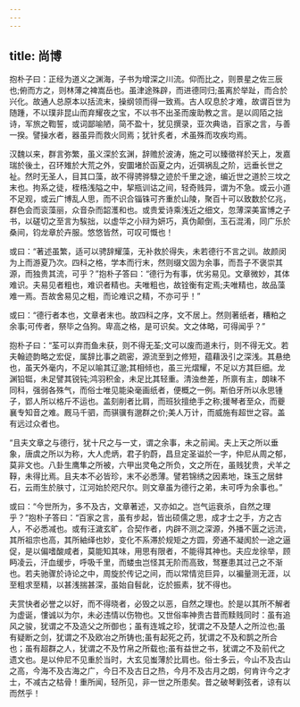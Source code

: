 ```yaml
---
---
---
```

title: 尚博
---




抱朴子曰：正经为道义之渊海，子书为增深之川流。仰而比之，则景星之佐三辰也;俯而方之，则林薄之裨嵩岳也。虽津途殊辟，而进德同归;虽离於举趾，而合於兴化。故通人总原本以括流末，操纲领而得一致焉。古人叹息於才难，故谓百世为随踵，不以璞非昆山而弃耀夜之宝，不以书不出圣而废助教之言。是以闾陌之拙诗，军旅之鞫誓，或词鄙喻陋，简不盈十，犹见撰录，亚次典诰，百家之言，与善一揆。譬操水者，器虽异而救火同焉；犹针炙者，术虽殊而攻疾均焉。

汉魏以来，群言弥繁，虽义深於玄渊，辞赡於波涛，施之可以臻徵祥於天上，发嘉瑞於後土，召环雉於大荒之外，安圜堵於函夏之内，近弭祸乱之阶，远垂长世之祉。然时无圣人，目其口藻，故不得骋骅騄之迹於千里之途，编近世之道於三坟之末也。拘系之徒，桎梏浅隘之中，挈瓶训诂之间，轻奇贱异，谓为不急。或云小道不足观，或云广博乱人思，而不识合锱铢可齐重於山陵，聚百十可以致数於亿兆，群色会而衮藻丽，众音杂而韶濩和也。或贵爱诗乘浅近之细文，忽薄深美富博之子书，以磋切之至言为騃拙，以虚华之小辩为妍巧，真伪颠倒，玉石混淆，同广乐於桑间，钧龙章於卉服。悠悠皆然，可叹可慨也！

或曰：“著述虽繁，适可以骋辞耀藻，无补救於得失，未若德行不言之训。故颜闵为上而游夏乃次。四科之格，学本而行末，然则缀文固为余事，而吾子不褒崇其源，而独贵其流，可乎？”抱朴子答曰：“德行为有事，优劣易见。文章微妙，其体难识。夫易见者粗也，难识者精也。夫唯粗也，故铨衡有定焉;夫唯精也，故品藻难一焉。吾故舍易见之粗，而论难识之精，不亦可乎！”

或曰：“德行者本也，文章者末也。故四科之序，文不居上。然则著纸者，糟粕之余事;可传者，祭毕之刍狗。卑高之格，是可识矣。文之体略，可得闻乎？”

抱朴子曰：“荃可以弃而鱼未获，则不得无荃;文可以废而道未行，则不得无文。若夫翰迹韵略之宏促，属辞比事之疏密，源流至到之修短，蕴藉汲引之深浅。其悬绝也，虽天外毫内，不足以喻其辽邈;其相倾也，虽三光熠耀，不足以方其巨细。龙渊铅铤，未足譬其锐钝;鸿羽积金，未足比其轻重。清浊叁差，所禀有主，朗昧不同科，强弱各殊气，而俗士唯见能染毫画纸者，便概之一例。斯伯牙所以永思锺子，郢人所以格斤不运也。盖刻削者比肩，而班狄擅绝手之称;援琴者至众，而夔襄专知音之难。厩马千驷，而骐骥有邈群之价;美人万计，而威施有超世之容。盖有远过众者也。

“且夫文章之与德行，犹十尺之与一丈，谓之余事，未之前闻。夫上天之所以垂象，唐虞之所以为称，大人虎炳，君子豹蔚，昌旦定圣谥於一字，仲尼从周之郁，莫非文也。八卦生鹰隼之所被，六甲出灵龟之所负，文之所在，虽贱犹贵，犬羊之鞟，未得比焉。且夫本不必皆珍，末不必悉薄。譬若锦绣之因素地，珠玉之居蚌石，云雨生於肤寸，江河始於咫尺尔。则文章虽为德行之弟，未可呼为余事也。”

或曰：“今世所为，多不及古，文章著述，又亦如之。岂气运衰杀，自然之理乎？”抱朴子答曰：“百家之言，虽有步起，皆出硕儒之思，成才士之手，方之古人，不必悉减也。或有汪濊玄旷，合契作者，内辟不测之深源，外播不匮之远流，其所祖宗也高，其所紬绎也妙，变化不系滞於规矩之方圆，旁通不凝阂於一途之逼促，是以偏嗜酸咸者，莫能知其味，用思有限者，不能得其神也。夫应龙徐举，顾眄凌云，汗血缓步，呼吸千里，而蝼虫岂怪其无阶而高致，驽蹇患其过己之不渐也。若夫驰骤於诗论之中，周旋於传记之间，而以常情览巨异，以褊量测无涯，以至粗求至精，以甚浅揣甚深，虽始自髫龀，讫於振素，犹不得也。

夫赏快者必誉之以好，而不得晓者，必毁之以恶，自然之理也。於是以其所不解者为虚诞，慺诚以为尔，未必违情以伤物也。又世俗率神贵古昔而黩贱同时：虽有追风之骏，犹谓之不及造父之所御也；虽有连城之珍，犹谓之不及楚人之所泣也;虽有疑断之剑，犹谓之不及欧冶之所铸也;虽有起死之药，犹谓之不及和鹊之所合也；虽有超群之人，犹谓之不及竹帛之所载也;虽有益世之书，犹谓之不及前代之遗文也。是以仲尼不见重於当时，大玄见蚩薄於比肩也。俗士多云，今山不及古山之高，今海不及古海之广，今日不及古日之热，今月不及古月之朗，何肯许今之才士，不减古之枯骨！重所闻，轻所见，非一世之所患矣。昔之破琴剿弦者，谅有以而然乎！